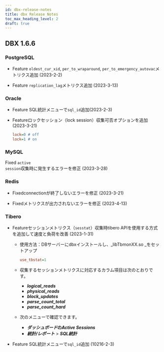 ```yaml
---
id: dbx-release-notes
title: dbx Release Notes
toc_max_heading_level: 2
draft: true
---
```



## DBX 1.6.6

### PostgreSQL

- <Status>Feature</Status> <code>oldest_cur_xid</code>, <code>per_to_wraparound</code>, <code>per_to_emergency_autovac</code>メトリクス追加 (2023-2-2)

- <Status>Feature</Status> <code>replication_lag</code>メトリクス追加 (2023-3-13)

### Oracle

- <Status>Feature</Status> <UI>SQL統計</UI>メニューで<code>sql_id</code>追加(2023-2-3)

- <Status>Feature</Status>ロックセッション（lock session）収集可否オプションを追加 (2023-3-21)

  ```ini title=whatap.conf
  lock=0 # off
  lock=1 # on
  ```

### MySQL

<Status>Fixed</Status> <code>active session</code>収集時に発生するエラーを修正 (2023-3-28)

### Redis

- <Status>Fixed</Status>connectionが終了しないエラーを修正 (2023-3-21)

- <Status>Fixed</Status>メトリクスが出力されないエラーを修正 (2023-4-13)

### Tibero

- <Status>Feature</Status>セッションメトリクス（<code>sesstat</code>）収集時tibero APIを使用する方式を追加して速度と負荷を改善 (2023-1-31)

  - 使用方法：DBサーバーにdbxインストールし、_libTbmonXX.so _をセットアップ

    ```ini title=whatap.conf
    use_tbstat=1
    ```

  - 収集するセッションメトリクスに対応するカラム項目は次のとおりです。

    - **_logical_reads_**
    - **_physical_reads_**
    - **_block_updates_**
    - **_parse_count_total_**
    - **_parse_count_hard_**

  - 次のメニューで確認できます。

    - **_ダッシュボード_**の**_Active Sessions_**
    - **_統計/レポート_** > **_SQL統計_**

- <Status>Feature</Status> SQL統計メニューで`sql_id`追加 (10216-2-3)

